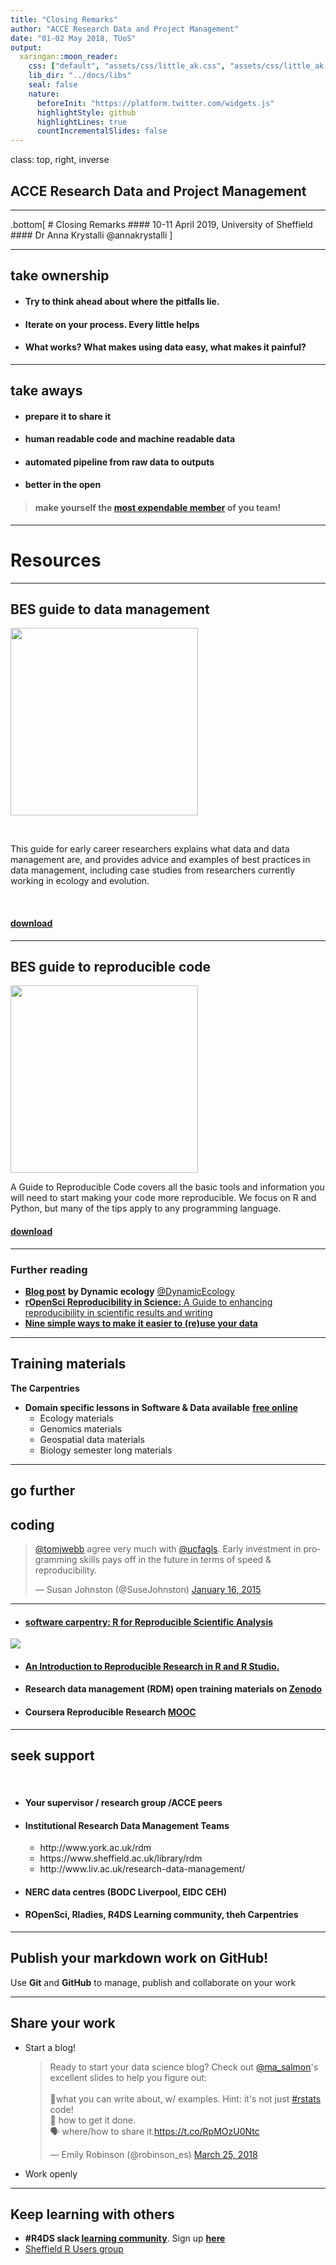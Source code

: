 ```yaml
---
title: "Closing Remarks"
author: "ACCE Research Data and Project Management"
date: "01-02 May 2018, TUoS"
output:
  xaringan::moon_reader:
    css: ["default", "assets/css/little_ak.css", "assets/css/little_ak-fonts.css"]
    lib_dir: "../docs/libs"
    seal: false
    nature:
      beforeInit: "https://platform.twitter.com/widgets.js"
      highlightStyle: github
      highlightLines: true
      countIncrementalSlides: false
---
```

class: top, right, inverse


## ACCE Research Data and Project Management

***

.bottom[
# Closing Remarks
#### 10-11 April 2019, University of Sheffield
#### Dr Anna Krystalli @annakrystalli
]

---

## take ownership

- #### Try to think ahead about where the pitfalls lie.

- #### Iterate on your process. Every little helps

- #### What works? What makes using data easy, what makes it painful?

---

## take aways

- #### prepare it to share it
- #### human readable code and machine readable data
- #### automated pipeline from raw data to outputs
- #### better in the open



> #### make yourself the [most expendable member](http://www.datacarpentry.org/blog/soft-skills/) of you team!


---

# Resources

---

## BES guide to data management 

<img src="../assets/img/BES.png" height=300px>

<br>

This guide for early career researchers explains what data and data management are, and provides advice and examples of best practices in data management, including case studies from researchers currently working in ecology and evolution.

<br>

#### [download](http://www.britishecologicalsociety.org/wp-content/uploads/Publ_Data-Management-Booklet.pdf)

---

## BES guide to reproducible code 

<img src="https://methodsblog.files.wordpress.com/2017/12/code-cover.jpg?w=424&h=600" height=300px>

A Guide to Reproducible Code covers all the basic tools and information you will
need to start making your code more reproducible. We focus on R and Python, but
many of the tips apply to any programming language.

#### [download](https://www.britishecologicalsociety.org/wp-content/uploads/2017/12/guide-to-reproducible-code.pdf)

---

### Further reading

- [**Blog post**](https://dynamicecology.wordpress.com/2016/08/22/ten-commandments-for-good-data-management/) **by Dynamic ecology** [\@DynamicEcology](https://twitter.com/DynamicEcology)
- [**rOpenSci Reproducibility in Science:** 
A Guide to enhancing reproducibility in scientific results and writing](http://ropensci.github.io/reproducibility-guide/)
- [**Nine simple ways to make it easier to (re)use your data**](http://ojs.library.queensu.ca/index.php/IEE/article/view/4608/4898)

---

## Training materials

**The Carpentries**

- **Domain specific lessons in Software & Data available** [**free online**](https://carpentries.org/)
    + Ecology materials
    + Genomics materials
    + Geospatial data materials
    + Biology semester long materials


---

## go further

## coding

<blockquote class="twitter-tweet" data-conversation="none" data-lang="en"><p lang="en" dir="ltr"><a href="https://twitter.com/tomjwebb">@tomjwebb</a> agree very much with <a href="https://twitter.com/ucfagls">@ucfagls</a>. Early investment in programming skills pays off in the future in terms of speed &amp; reproducibility.</p>&mdash; Susan Johnston (@SuseJohnston) <a href="https://twitter.com/SuseJohnston/status/556110171483947008">January 16, 2015</a></blockquote>
<script async src="//platform.twitter.com/widgets.js" charset="utf-8"></script>

---


- #### [software carpentry: R for Reproducible Scientific Analysis](http://swcarpentry.github.io/r-novice-gapminder/)


![](https://d21ii91i3y6o6h.cloudfront.net/gallery_images/from_proof/3802/large/1421543874/software-carpentry.png)

- #### [An Introduction to Reproducible Research in R and R Studio.](https://susanejohnston.wordpress.com/category/reproducible-research/)

- #### Research data management (RDM) open training materials on [Zenodo](https://zenodo.org/communities/dcc-rdm-training-materials/?page=1&size=20)

- #### Coursera Reproducible Research [MOOC](https://www.coursera.org/learn/reproducible-research)


---

## seek support

<br>

- #### Your supervisor / research group /ACCE peers
- #### Institutional Research Data Management Teams
    - http://www.york.ac.uk/rdm
    - https://www.sheffield.ac.uk/library/rdm
    - http://www.liv.ac.uk/research-data-management/
- #### NERC data centres (BODC Liverpool, EIDC CEH)
- #### ROpenSci, Rladies, R4DS Learning community, theh Carpentries

---

## Publish your markdown work on GitHub!

Use **Git** and **GitHub** to manage, publish and collaborate on your work


---

## Share your work

- Start a blog!

  <blockquote class="twitter-tweet" data-lang="en"><p lang="en" dir="ltr">Ready to start your data science blog? Check out <a href="https://twitter.com/ma_salmon?ref_src=twsrc%5Etfw">@ma_salmon</a>&#39;s excellent slides to help you figure out:<br><br>💭what you can write about, w/ examples. Hint: it&#39;s not just <a href="https://twitter.com/hashtag/rstats?src=hash&amp;ref_src=twsrc%5Etfw">#rstats</a> code!<br>📝 how to get it done.<br>🗣️ where/how to share it.<a href="https://t.co/RpMOzU0Ntc">https://t.co/RpMOzU0Ntc</a></p>&mdash; Emily Robinson (@robinson_es) <a href="https://twitter.com/robinson_es/status/977941365119176704?ref_src=twsrc%5Etfw">March 25, 2018</a></blockquote>
<script async src="https://platform.twitter.com/widgets.js" charset="utf-8"></script>

- Work openly


---

## Keep learning with others

- **#R4DS slack [learning community](https://medium.com/@kierisi/r4ds-the-next-iteration-d51e0a1b0b82)**. Sign up [**here**](https://docs.google.com/forms/d/e/1FAIpQLSeT3zfzjWxoaQ6RmUEdT9n0xtvkuSaMeBetDQLpzNJvGUB6IQ/viewform)
- [Sheffield R Users group](https://www.meetup.com/SheffieldR-Sheffield-R-Users-Group/events/)

